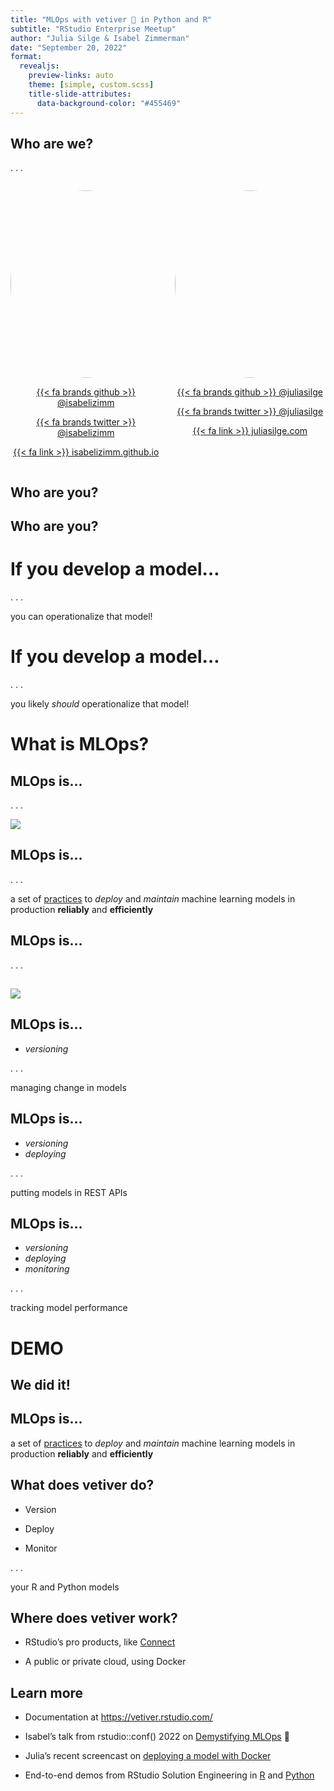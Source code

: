 ```yaml
---
title: "MLOps with vetiver 🏺 in Python and R"
subtitle: "RStudio Enterprise Meetup"
author: "Julia Silge & Isabel Zimmerman"
date: "September 20, 2022"
format:
  revealjs: 
    preview-links: auto
    theme: [simple, custom.scss]
    title-slide-attributes:
      data-background-color: "#455469"
---
```


## Who are we?

. . .

::: columns
::: {.column width="50%"}
<center>

<img src="https://github.com/isabelizimm.png" style="border-radius: 50%;" width="300px"/>

[{{< fa brands github >}} \@isabelizimm](https://github.com/isabelizimm)

[{{< fa brands twitter >}} \@isabelizimm](https://twitter.com/isabelizimm)

[{{< fa link >}} isabelizimm.github.io](https://isabelizimm.github.io/)

</center>
:::

::: {.column width="50%"}
<center>

<img src="https://github.com/juliasilge.png" style="border-radius: 50%;" width="300px"/>

[{{< fa brands github >}} \@juliasilge](https://github.com/juliasilge)

[{{< fa brands twitter >}} \@juliasilge](https://twitter.com/juliasilge)

[{{< fa link >}} juliasilge.com](https://juliasilge.com/)

</center>
:::
:::

## Who are you?

## Who are you?  {background-image="https://media.giphy.com/media/UoYqxidgzAGygqo1Q2/giphy.gif" background-size="50%"}

# If you develop a model...

. . .

you can operationalize that model!

# If you develop a model...

. . .

you likely _should_ operationalize that model!


# What is MLOps?

## MLOps is...

. . .

![](https://46eybw2v1nh52oe80d3bi91u-wpengine.netdna-ssl.com/wp-content/uploads/2021/12/Data-and-AI-Landscape-2021-v3-small-1024x530.jpg){fig-align="center"}

##  {background-image="https://media.giphy.com/media/3ohs4CFLK53EJYWJPy/giphy.gif" background-size="70%"}

## MLOps is...

. . .

a set of <u>practices</u> to *deploy* and *maintain* machine learning models in production **reliably** and **efficiently**

## MLOps is...

. . .


##  

![](https://vetiver.rstudio.com/images/ml_ops_cycle.png){fig-align="center"}

##  {background-image="https://media.giphy.com/media/2tM7vca4Dqk4mGKyl5/giphy.gif" background-size="70%"}

## MLOps is...

- _versioning_

. . .

managing change in models

## MLOps is...

- _versioning_
- _deploying_

. . . 

putting models in REST APIs 

## MLOps is...

- _versioning_
- _deploying_
- _monitoring_

. . .

tracking model performance

# DEMO {background-color="#455469" .white}

## We did it!  {background-image="https://media.giphy.com/media/xThtalGAc8K7LzEThS/giphy.gif" background-size="50%"}

## MLOps is...

a set of <u>practices</u> to *deploy* and *maintain* machine learning models in production **reliably** and **efficiently**

## What does vetiver do?


::: incremental

- Version

- Deploy

- Monitor

:::
. . .

your R and Python models

## Where does vetiver work?

::: incremental

-   RStudio's pro products, like [Connect](https://www.rstudio.com/products/connect/)

-   A public or private cloud, using Docker

:::


## Learn more

::: incremental

-   Documentation at <https://vetiver.rstudio.com/>

-   Isabel's talk from rstudio::conf() 2022 on [Demystifying MLOps](https://www.rstudio.com/conference/2022/talks/demystifying-mlops/) 🍪

-   Julia's recent screencast on [deploying a model with Docker](https://youtu.be/5s7fI4cl2C8)

-   End-to-end demos from RStudio Solution Engineering in [R](https://github.com/sol-eng/bike_predict) and [Python](https://github.com/sol-eng/bike_predict_python)

:::
